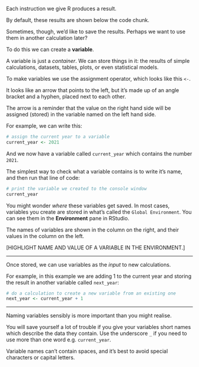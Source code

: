 
Each instruction we give R produces a result.

By default, these results are shown below the code chunk.

Sometimes, though, we'd like to save the results. Perhaps we want to use them in another
calculation later?

To do this we can create a **variable**.

A variable is just a *container*.  We can store things in it: the results of simple
calculations, datasets, tables, plots, or even statistical models.

To make variables we use the assignment operator, which looks like this `<-`.

It looks like an arrow that points to the left, but it's made up of an angle bracket and a hyphen,
placed next to each other.

The arrow is a reminder that the value on the right hand
side will be assigned (stored) in the variable named on the left hand side.


For example, we can write this:

```r
# assign the current year to a variable
current_year <- 2021
```

And we now have a variable called `current_year` which contains the number `2021`.


The simplest way to check what a variable contains is to write it's name, and then
run that line of code:

```r
# print the variable we created to the console window
current_year
```


You might wonder *where* these variables get saved. In most cases, variables you create are stored in what's called the
`Global Environment`. You can see them in the **Environment** pane in RStudio.

The names of variables are shown in the column on the right, and their values in the column on the left.

[HIGHLIGHT NAME AND VALUE OF A VARIABLE IN THE ENVIRONMENT.]

---------------


Once stored, we can use variables as the *input* to new calculations.

For example, in this example we are adding 1 to the current year and storing the result in another
variable called `next_year`:


```r
# do a calculation to create a new variable from an existing one
next_year <- current_year + 1
```


--------------------

Naming variables sensibly is more important than you might realise.

You will save yourself a lot of trouble if you give your variables short names which describe the data they contain. Use the underscore `_` if you need to use more than one word e.g. `current_year`.

Variable names can't contain spaces, and it's best to avoid special characters or capital letters.
